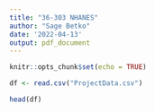 ```yaml
---
title: "36-303 NHANES"
author: "Sage Betko"
date: '2022-04-13'
output: pdf_document
---
```


```r
knitr::opts_chunk$set(echo = TRUE)
```


```r
df <- read.csv("ProjectData.csv")
```

```r
head(df)
```

